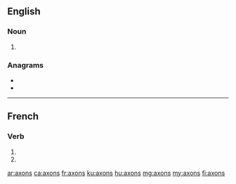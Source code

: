 ==English==

===Noun===
{{head|en|noun plural form}}

# {{plural of|axon|lang=en}}

===Anagrams===
* {{l|en|Naxos}}
* {{l|en|Saxon}}

----

==French==

===Verb===
{{fr-verb-form}}

# {{inflection of|axer||1|p|pres|indc|lang=fr}}
# {{inflection of|axer||1|p|impr|lang=fr}}

[[ar:axons]]
[[ca:axons]]
[[fr:axons]]
[[ku:axons]]
[[hu:axons]]
[[mg:axons]]
[[my:axons]]
[[fi:axons]]